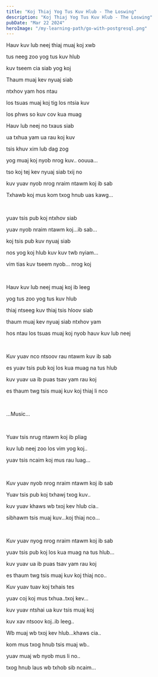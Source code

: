 ```yaml
---
title: "Koj Thiaj Yog Tus Kuv Hlub - The Loswing"
description: "Koj Thiaj Yog Tus Kuv Hlub - The Loswing"
pubDate: "Mar 22 2024"
heroImage: "/my-learning-path/go-with-postgresql.png"
---
```


Hauv kuv lub neej thiaj muaj koj xwb

tus neeg zoo yog tus kuv hlub

kuv tseem cia siab yog koj

Thaum muaj kev nyuaj siab

ntxhov yam hos ntau

los tsuas muaj koj tig los ntsia kuv

los phws so kuv cov kua muag

Hauv lub neej no txaus siab

ua txhua yam ua rau koj kuv

tsis khuv xim lub dag zog

yog muaj koj nyob nrog kuv.. oouua...

tso koj tej kev nyuaj siab txij no

kuv yuav nyob nrog nraim ntawm koj ib sab

Txhawb koj mus kom txog hnub uas kawg...

<br />

yuav tsis pub koj ntxhov siab

yuav nyob nraim ntawm koj...ib sab...

koj tsis pub kuv nyuaj siab

nos yog koj hlub kuv kuv twb nyiam...

vim tias kuv tseem nyob... nrog koj

<br />

Hauv kuv lub neej muaj koj ib leeg

yog tus zoo yog tus kuv hlub

thiaj ntseeg kuv thiaj tsis hloov siab

thaum muaj kev nyuaj siab ntxhov yam

hos ntau los tsuas muaj koj nyob hauv kuv lub neej

<br />

Kuv yuav nco ntsoov rau ntawm kuv ib sab

es yuav tsis pub koj los kua muag na tus hlub

kuv yuav ua ib puas tsav yam rau koj

es thaum twg tsis muaj kuv koj thiaj li nco

<br />

...Music...

<br />

Yuav tsis nrug ntawm koj ib pliag

kuv lub neej zoo los vim yog koj..

yuav tsis ncaim koj mus rau luag...

<br />

Kuv yuav nyob nrog nraim ntawm koj ib sab

Yuav tsis pub koj txhawj txog kuv..

kuv yuav khaws wb txoj kev hlub cia..

sibhawm tsis muaj kuv...koj thiaj nco...

<br />

Kuv yuav nyog nrog nraim ntawm koj ib sab

yuav tsis pub koj los kua muag na tus hlub...

kuv yuav ua ib puas tsav yam rau koj

es thaum twg tsis muaj kuv koj thiaj nco..

Kuv yuav tuav koj txhais tes

yuav coj koj mus txhua..txoj kev...

kuv yuav ntshai ua kuv tsis muaj koj

kuv xav ntsoov koj..ib leeg..

Wb muaj wb txoj kev hlub...khaws cia..

kom mus txog hnub tsis muaj wb..

yuav muaj wb nyob mus li no..

txog hnub laus wb txhob sib ncaim...

